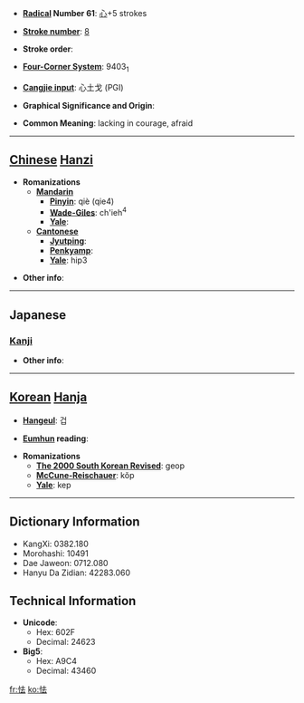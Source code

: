 * '''[[Wiktionary:Chinese radical index| Radical]] Number 61''': [[Wiktionary:Chinese radical index 心|心]]+5 strokes

* '''[[Wiktionary:Chinese total strokes index|Stroke number]]''': [[Wiktionary:Chinese total strokes index 8|8]]

* '''Stroke order''': 

* '''[[Wiktionary:Chinese four corner index|Four-Corner System]]''': 9403<sub>1</sub>

* '''[[Wiktionary:Chinese Cangjie index|Cangjie input]]''': 心土戈 (PGI)

* '''Graphical Significance and Origin''': 

* '''Common Meaning''': lacking in courage, afraid

----

== [[Chinese]] [[Hanzi]] ==

* '''Romanizations'''
** '''[[Mandarin]]'''
*** '''[[Pinyin]]''': qiè (qie4)
*** '''[[Wade-Giles]]''': ch'ieh<sup>4</sup>
*** '''[[Yale]]''': 
** '''[[Cantonese]]'''
*** '''[[Jyutping]]''':
*** '''[[Penkyamp]]''': 
*** '''[[Yale]]''': hip3

* '''Other info''': 

----

==Japanese==
===[[Kanji]]===
{{kanji|on readings=[[きょう]] (kyō)
|kun readings=[[おびえる]] (obieru), [[おじる]] (ojiru)
}}

* '''Other info''':  

----

== [[Korean]] [[Hanja]] ==

* '''[[Hangeul]]''': 겁

* '''[[Eumhun]] reading''': 

* '''Romanizations'''
** '''[[The 2000 South Korean Revised Romanization|The 2000 South Korean Revised]]''': geop
** '''[[McCune-Reischauer]]''': kŏp
** '''[[Yale]]''': kep

----

== Dictionary Information ==

* KangXi: 0382.180
* Morohashi: 10491
* Dae Jaweon: 0712.080
* Hanyu Da Zidian: 42283.060

== Technical Information ==

* '''Unicode''':
** Hex: 602F
** Decimal: 24623
* '''Big5''':
** Hex: A9C4
** Decimal: 43460

[[fr:怯]]
[[ko:怯]]